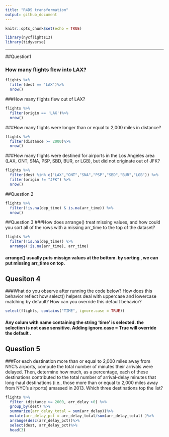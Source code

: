 ```yaml
---
title: "R4DS transformation"
output: github_document
---
```


```r
knitr::opts_chunk$set(echo = TRUE)
```
```r
library(nycflights13)
library(tidyverse)
```
---

##Question1

### How many flights flew into LAX? 
``` r
flights %>%
  filter(dest == 'LAX')%>%
  nrow()
```


###How many flights flew out of LAX?
``` r

flights %>%
  filter(origin == 'LAX')%>%
  nrow()
```

###How many flights were longer than or equal to 2,000 miles in distance?
``` r
flights %>%
  filter(distance >= 2000)%>%
  nrow()
```

###How many flights were destined for airports in the Los Angeles area (LAX, ONT, SNA, PSP, SBD, BUR, or LGB), but did not originate out of JFK?
``` r
flights %>%
  filter(dest %in% c("LAX","ONT","SNA","PSP","SBD","BUR","LGB")) %>%
  filter(origin != "JFK") %>%
  nrow()
```

##Question 2
``` r
flights %>%
  filter(!is.na(dep_time) & is.na(arr_time)) %>%
  nrow()
```

##Question 3 
###How does arrange() treat missing values, and how could you sort all of the rows with a missing arr_time to the top of the dataset?
``` r
flights %>%
  filter(!is.na(dep_time)) %>%
  arrange(!is.na(arr_time), arr_time)
```
#### arrange() usually puts missign values at the bottom. by sorting , we can put missing arr_time on top.  

## Quesiton 4
###What do you observe after running the code below? How does this behavior reflect how select() helpers deal with uppercase and lowercase matching by default? How can you override this default behavior?
``` r
select(flights, contains("TIME", ignore.case = TRUE))
```
#### Any colum with name containing the string 'time' is selected. the selection is not case sensitive. Adding ignore.case = True will override the default .

## Question 5 
###For each destination more than or equal to 2,000 miles away from NYC's airports, compute the total number of minutes their arrivals were delayed. Then, determine how much, as a percentage, each of these destinations contributed to the total number of arrival-delay minutes that long-haul destinations (i.e., those more than or equal to 2,000 miles away from NYC's airports) amassed in 2013. Which three destinations top the list?
```r
flights %>%
  filter (distance >= 2000, arr_delay >0) %>%
  group_by(dest) %>%
  summarize(arr_delay_total = sum(arr_delay))%>%
  mutate(arr_delay_pct = arr_delay_total/sum(arr_delay_total) )%>%
  arrange(desc(arr_delay_pct))%>%
  select(dest, arr_delay_pct)%>%
  head(3)
```
